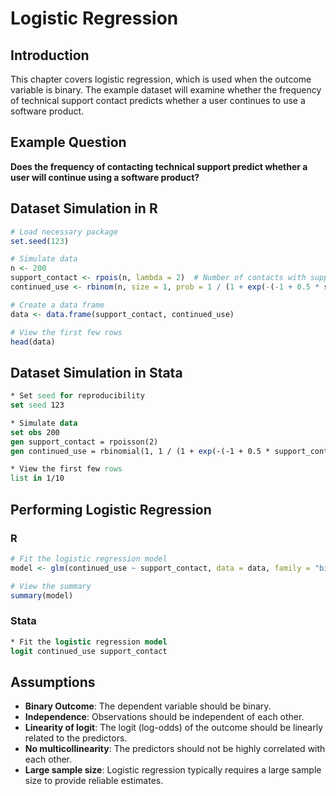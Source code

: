 # Logistic Regression

## Introduction
This chapter covers logistic regression, which is used when the outcome variable is binary. The example dataset will examine whether the frequency of technical support contact predicts whether a user continues to use a software product.

## Example Question
**Does the frequency of contacting technical support predict whether a user will continue using a software product?**

## Dataset Simulation in R

```r
# Load necessary package
set.seed(123)

# Simulate data
n <- 200
support_contact <- rpois(n, lambda = 2)  # Number of contacts with support
continued_use <- rbinom(n, size = 1, prob = 1 / (1 + exp(-(-1 + 0.5 * support_contact))))

# Create a data frame
data <- data.frame(support_contact, continued_use)

# View the first few rows
head(data)
```

## Dataset Simulation in Stata

```stata
* Set seed for reproducibility
set seed 123

* Simulate data
set obs 200
gen support_contact = rpoisson(2)
gen continued_use = rbinomial(1, 1 / (1 + exp(-(-1 + 0.5 * support_contact))))

* View the first few rows
list in 1/10
```

## Performing Logistic Regression

### R

```r
# Fit the logistic regression model
model <- glm(continued_use ~ support_contact, data = data, family = "binomial")

# View the summary
summary(model)
```

### Stata

```stata
* Fit the logistic regression model
logit continued_use support_contact
```

## Assumptions
- **Binary Outcome**: The dependent variable should be binary.
- **Independence**: Observations should be independent of each other.
- **Linearity of logit**: The logit (log-odds) of the outcome should be linearly related to the predictors.
- **No multicollinearity**: The predictors should not be highly correlated with each other.
- **Large sample size**: Logistic regression typically requires a large sample size to provide reliable estimates.
